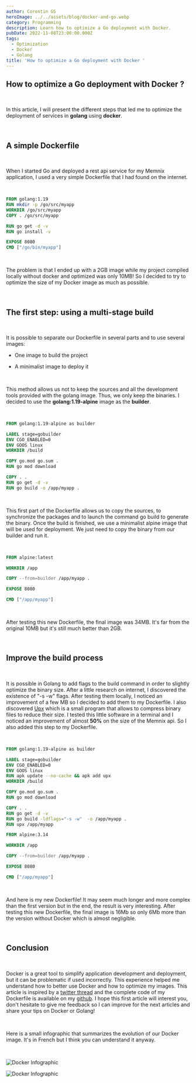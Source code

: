 ```yaml
---
author: Corentin GS
heroImage: ../../assets/blog/docker-and-go.webp
category: Programming
description: Learn how to optimize a Go deployment with Docker.
pubDate: 2022-11-08T23:00:00.000Z
tags:
  - Optimization
  - Docker
  - Golang
title: 'How to optimize a Go deployment with Docker '
---
```


## How to optimize a Go deployment with Docker ?

<br />

In this article, I will present the different steps that led me to optimize the deployment of services in **golang**
using **docker**.

<br />

## A simple Dockerfile

<br />

When I started Go and deployed a rest api service for my Memnix application, I used a very simple Dockerfile
that I had found on the internet.

<br />

```dockerfile
FROM golang:1.19
RUN mkdir -p /go/src/myapp
WORKDIR /go/src/myapp
COPY . /go/src/myapp

RUN go get -d -v
RUN go install -v

EXPOSE 8080
CMD ["/go/bin/myapp"]
```

<br />

The problem is that I ended up with a 2GB image while my project compiled locally without docker and optimized was only 10MB! So I decided to try to optimize the size of my Docker image as much as possible.

<br />

## The first step: using a multi-stage build

<br />

It is possible to separate our Dockerfile in several parts and to use several images:

* One image to build the project
* A minimalist image to deploy it

  <br />

This method allows us not to keep the sources and all the development tools provided with the golang image.
Thus, we only keep the binaries.
I decided to use the **golang:1.19-alpine** image as the **builder**.

<br />

```dockerfile
FROM golang:1.19-alpine as builder

LABEL stage=gobuilder
ENV CGO_ENABLED=0
ENV GOOS linux
WORKDIR /build

COPY go.mod go.sum .
RUN go mod download

COPY . .
RUN go get -d -v
RUN go build -o /app/myapp .
```

<br />

This first part of the Dockerfile allows us to copy the sources, to synchronize the packages and to launch the command go build to generate the binary.
Once the build is finished, we use a minimalist alpine image that will be used for deployment. We just need to copy the binary from our builder and run it.

<br />

```dockerfile
FROM alpine:latest

WORKDIR /app

COPY --from=builder /app/myapp .

EXPOSE 8080

CMD ["/app/myapp"]
```

<br />

After testing this new Dockerfile, the final image was 34MB. It's far from the original 10MB but it's still much better than 2GB.

<br />

## Improve the build process

<br />

It is possible in Golang to add flags to the build command in order to slightly optimize the binary size.
After a little research on internet, I discovered the existence of "-s -w" flags. After testing them locally, I noticed an improvement of a few MB so I decided to add them to my Dockerfile.
I also discovered <a href="https://upx.github.io/" class="font-bold underline text-accent">Upx</a> which is a small program that allows to compress binary files to reduce their size.
I tested this little software in a terminal and I noticed an improvement of almost <b>50%</b> on the size of the Memnix api. So I also added this step to my Dockerfile.

<br />

```dockerfile
FROM golang:1.19-alpine as builder

LABEL stage=gobuilder
ENV CGO_ENABLED=0
ENV GOOS linux
RUN apk update --no-cache && apk add upx
WORKDIR /build

COPY go.mod go.sum .
RUN go mod download

COPY . .
RUN go get -d -v
RUN go build -ldflags="-s -w"  -o /app/myapp .
RUN upx /app/myapp

FROM alpine:3.14

WORKDIR /app

COPY --from=builder /app/myapp .

EXPOSE 8080

CMD ["/app/myapp"]
```

<br />

And here is my new Dockerfile! It may seem much longer and more complex than the first version but in the end, the result is very interesting. After testing this new Dockerfile, the final image is 16Mb so only 6Mb more than the version without Docker which is almost negligible.

<br />

## Conclusion

<br />

Docker is a great tool to simplify application development and deployment, but it can be problematic if used incorrectly. This experience helped me understand how to better use Docker and how to optimize my images.
This article is inspired by a <a href="https://twitter.com/GSCorentinDev/status/1564536030795075585?s=20&t=l2hgvKBPDMVs4pS6um2HeA" class="font-bold underline text-accent">twitter thread</a> and the complete code of my Dockerfile is available on my <a href="https://github.com/memnix/memnix-rest/blob/e8e52b3d10731df5b2767f0d24bcdcb5d13d72e3/Dockerfile" class="font-bold underline text-accent">github</a>.
I hope this first article will interest you, don't hesitate to give me feedback so I can improve for the next articles and share your tips on Docker or Golang!

<br />

Here is a small infographic that summarizes the evolution of our Docker image.
It's in French but I think you can understand it anyway.

<br />

![Docker Infographic](../../assets/docker_infographie.jpg)

<img src="../../assets/docker_infographie.jpg" alt="Docker Infographic" />

